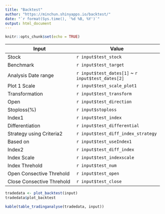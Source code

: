 ```yaml
---
title: "Backtest"
author: "https://minchun.shinyapps.io/backtest/"
date: "`r format(Sys.time(), '%d %B, %Y')`"
output: html_document
---
```


```r
knitr::opts_chunk$set(echo = TRUE)
```

Input                                 | Value
--------------------------------      | ----------------------------------------
Stock                                 | `r input$test_stock`
Benchmark                             | `r input$test_target`
Analysis Date range                   | `r input$test_dates[1]`  ~ `r input$test_dates[2]`
Plot 1 Scale                          | `r input$test_scale_plot1`
Transformation                        | `r input$test_transform`
Open                                  | `r input$test_direction` 
Stoploss(%)                           | `r input$stoploss`    
Index1                                | `r input$test_index`
Differentiation                       | `r input$test_differential`
Strategy using Criteria2              | `r input$test_diff_index_strategy`
Based on                              | `r input$test_useIndex1`
Index2                                | `r input$test_diff_index`
Index Scale                           | `r input$test_indexscale`
Index Threhold                        | `r input$test_num`
Open Consective Threhold              | `r input$test_open`
Close Consective Threhold             | `r input$test_close`

```r
tradedata <- plot_backtest(input)
tradedata$plot_backtest
```

```r
kable(table_tradinganalyse(tradedata, input)) 
```
